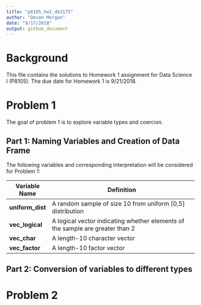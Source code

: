 ```yaml
---
title: "p8105_hw1_dm3175"
author: "Devon Morgan"
date: "9/17/2018"
output: github_document
---
```


# Background

This file contains the solutions to Homework 1 assignment for Data Science I (P8105). The due date for Homework 1 is 9/21/2018.

# Problem 1

The goal of problem 1 is to explore variable types and coercion. 

## Part 1: Naming Variables and Creation of Data Frame

The following variables and corresponding interpretation will be considered for Problem 1: 

Variable Name  |  Definition
---------------|---------------------------------------------------------
**uniform_dist**| A random sample of size 10 from uniform [0,5] distribution
**vec_logical** | A logical vector indicating whether elements of the sample are greater than 2
**vec_char** | A length-10 character vector
**vec_factor** | A length-10 factor vector


## Part 2: Conversion of variables to different types

# Problem 2

